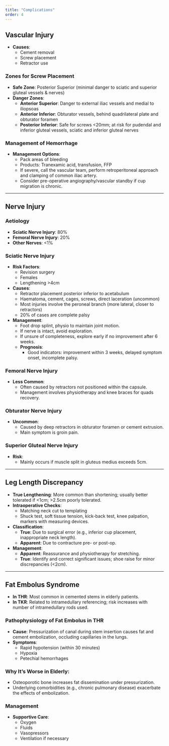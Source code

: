 ```yaml
---
title: "Complications"
order: 4
---
```


## Vascular Injury

-   **Causes**:
    -   Cement removal
    -   Screw placement
    -   Retractor use

### Zones for Screw Placement

-   **Safe Zone**: Posterior Superior (minimal danger to sciatic and superior gluteal vessels & nerves)
-   **Danger Zones**:
    -   **Anterior Superior**: Danger to external iliac vessels and medial to iliopsoas
    -   **Anterior Inferior**: Obturator vessels, behind quadrilateral plate and obturator foramen
    -   **Posterior Inferior**: Safe for screws \<20mm; at risk for pudendal and inferior gluteal vessels, sciatic and inferior gluteal nerves

### Management of Hemorrhage

-   **Management Options**:
    -   Pack areas of bleeding
    -   Products: Tranexamic acid, transfusion, FFP
    -   If severe, call the vascular team, perform retroperitoneal approach and clamping of common iliac artery.
    -   Consider pre-operative angiography/vascular standby if cup migration is chronic.

------------------------------------------------------------------------

## Nerve Injury

### Aetiology

-   **Sciatic Nerve Injury**: 80%
-   **Femoral Nerve Injury**: 20%
-   **Other Nerves**: \<1%

### Sciatic Nerve Injury

-   **Risk Factors**:
    -   Revision surgery
    -   Females
    -   Lengthening \>4cm
-   **Causes**:
    -   Retractor placement posterior inferior to acetabulum
    -   Haematoma, cement, cages, screws, direct laceration (uncommon)
    -   Most injuries involve the peroneal branch (more lateral, closer to retractors)
    -   20% of cases are complete palsy
-   **Management**:
    -   Foot drop splint, physio to maintain joint motion.
    -   If nerve is intact, avoid exploration.
    -   If unsure of completeness, explore early if no improvement after 6 weeks.
    -   **Prognosis**:
        -   Good indicators: improvement within 3 weeks, delayed symptom onset, incomplete palsy.

### Femoral Nerve Injury

-   **Less Common**:
    -   Often caused by retractors not positioned within the capsule.
    -   Management involves physiotherapy and knee braces for quads recovery.

### Obturator Nerve Injury

-   **Uncommon**:
    -   Caused by deep retractors in obturator foramen or cement extrusion.
    -   Main symptom is groin pain.

### Superior Gluteal Nerve Injury

-   **Risk**:
    -   Mainly occurs if muscle split in gluteus medius exceeds 5cm.

------------------------------------------------------------------------

## Leg Length Discrepancy

-   **True Lengthening**: More common than shortening; usually better tolerated if \<1cm; \>2.5cm poorly tolerated.
-   **Intraoperative Checks**:
    -   Matching neck cut to templating
    -   Shuck test, soft tissue tension, kick-back test, knee palpation, markers with measuring devices.
-   **Classification**:
    -   **True**: Due to surgical error (e.g., inferior cup placement, inappropriate neck length).
    -   **Apparent**: Due to contracture pre- or post-op.
-   **Management**:
    -   **Apparent**: Reassurance and physiotherapy for stretching.
    -   **True**: Identify and correct significant issues; shoe raise for minor discrepancies (\<2cm).

------------------------------------------------------------------------

## Fat Embolus Syndrome

-   **In THR**: Most common in cemented stems in elderly patients.
-   **In TKR**: Related to intramedullary referencing; risk increases with number of intramedullary rods used.

### Pathophysiology of Fat Embolus in THR

-   **Cause**: Pressurization of canal during stem insertion causes fat and cement embolization, occluding capillaries in the lungs.
-   **Symptoms**:
    -   Rapid hypotension (within 30 minutes)
    -   Hypoxia
    -   Petechial hemorrhages

### Why It's Worse in Elderly:

-   Osteoporotic bone increases fat dissemination under pressurization.
-   Underlying comorbidities (e.g., chronic pulmonary disease) exacerbate the effects of embolization.

### Management

-   **Supportive Care**:
    -   Oxygen
    -   Fluids
    -   Vasopressors
    -   Ventilation if necessary
